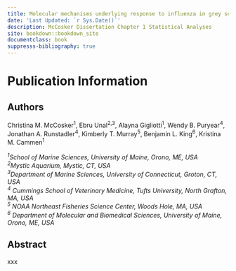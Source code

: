 ```yaml
--- 
title: Molecular mechanisms underlying response to influenza in grey seals (*Halichoerus grypus*), a potential wild reservoir
date: 'Last Updated: `r Sys.Date()`'
description: McCosker Dissertation Chapter 1 Statistical Analyses
site: bookdown::bookdown_site
documentclass: book
suppresss-bibliography: true
---
```


# Publication Information

## Authors 
Christina M. McCosker^1^, Ebru Unal^2,3^, Alayna Gigliotti^1^, Wendy B. Puryear^4^, Jonathan A. Runstadler^4^, Kimberly T. Murray^5^, Benjamin L. King^6^, Kristina M. Cammen^1^  

*^1^School of Marine Sciences, University of Maine, Orono, ME, USA*  
*^2^Mystic Aquarium, Mystic, CT, USA*  
*^3^Department of Marine Sciences, University of Connecticut, Groton, CT, USA*  
*^4^ Cummings School of Veterinary Medicine, Tufts University, North Grafton, MA, USA*   
*^5^ NOAA Northeast Fisheries Science Center, Woods Hole, MA, USA*  
*^6^ Department of Molecular and Biomedical Sciences, University of Maine, Orono, ME, USA*  

## Abstract
xxx

